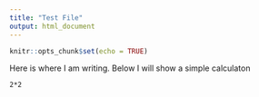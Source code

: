 ```yaml
---
title: "Test File"
output: html_document
---
```


```r
knitr::opts_chunk$set(echo = TRUE)
```

Here is where I am writing. Below I will show a simple calculaton

```{}
2*2
```